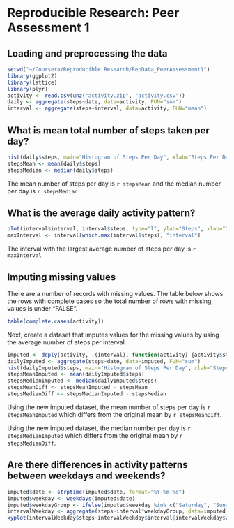 # Reproducible Research: Peer Assessment 1


## Loading and preprocessing the data
```r
setwd("~/Coursera/Reproducible Research/RepData_PeerAssessment1")
library(ggplot2)
library(lattice)
library(plyr)
activity <- read.csv(unz("activity.zip", "activity.csv"))
daily <- aggregate(steps~date, data=activity, FUN="sum")
interval <- aggregate(steps~interval, data=activity, FUN="mean")
```


## What is mean total number of steps taken per day?
```r
hist(daily$steps, main="Histogram of Steps Per Day", xlab="Steps Per Day")
stepsMean <- mean(daily$steps)
stepsMedian <- median(daily$steps)
```

The mean number of steps per day is `r stepsMean` and the median number per day is `r stepsMedian`


## What is the average daily activity pattern?

```r
plot(interval$interval, interval$steps, type="l", ylab="Steps", xlab="Interval", main="Mean of Steps Taken Per Daily Interval")
maxInterval <- interval[which.max(interval$steps), "interval"]
```
The interval with the largest average number of steps per day is `r maxInterval`

## Imputing missing values

There are a number of records with missing values. The table below shows
the rows with complete cases so the total number of rows
with missing values is under "FALSE".


```r
table(complete.cases(activity))
```

Next, create a dataset that imputes values for the missing values by
using the average number of steps per interval.

```r
imputed <- ddply(activity, .(interval), function(activity) {activity$steps[is.na(activity$steps)] <- mean(activity$steps, na.rm=TRUE); return(activity)})
dailyImputed <- aggregate(steps~date, data=imputed, FUN="sum")
hist(dailyImputed$steps, main="Histogram of Steps Per Day", xlab="Steps Per Day")
stepsMeanImputed <- mean(dailyImputed$steps)
stepsMedianImputed <- median(dailyImputed$steps)
stepsMeanDiff <- stepsMeanImputed - stepsMean
stepsMedianDiff <- stepsMedianImputed - stepsMedian
```

Using the new imputed dataset, the mean number of steps per day is `r stepsMeanImputed` which differs from the original mean by `r stepsMeanDiff`.  

Using the new imputed dataset, the  median number per day is `r stepsMedianImputed` which differs from the original mean by `r stepsMedianDiff`.  


## Are there differences in activity patterns between weekdays and weekends?
```r
imputed$date <- strptime(imputed$date, format="%Y-%m-%d")
imputed$weekday <- weekdays(imputed$date)
imputed$weekdayGroup <- ifelse(imputed$weekday %in% c("Saturday", "Sunday"), "Weekend", "Weekday")
intervalWeekday <- aggregate(steps~interval*weekdayGroup, data=imputed, FUN="mean")
xyplot(intervalWeekday$steps~intervalWeekday$interval|intervalWeekday$weekdayGroup, t="l", xlab="Interval", ylab="Steps", main="Mean of Steps Taken Per Daily Interval With Imputed Data")
```

